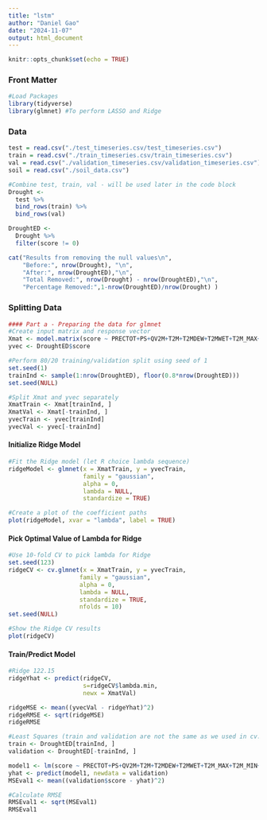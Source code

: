 ```yaml
---
title: "lstm"
author: "Daniel Gao"
date: "2024-11-07"
output: html_document
---
```


```r
knitr::opts_chunk$set(echo = TRUE)
```

### Front Matter
```r
#Load Packages
library(tidyverse)
library(glmnet) #To perform LASSO and Ridge
```


### Data
```r
test = read.csv("./test_timeseries.csv/test_timeseries.csv")
train = read.csv("./train_timeseries.csv/train_timeseries.csv") 
val = read.csv("./validation_timeseries.csv/validation_timeseries.csv") 
soil = read.csv("./soil_data.csv")
```

```r
#Combine test, train, val - will be used later in the code block
Drought <-
  test %>%
  bind_rows(train) %>%
  bind_rows(val)

DroughtED <-
  Drought %>%
  filter(score != 0)

cat("Results from removing the null values\n", 
    "Before:", nrow(Drought), "\n",
    "After:", nrow(DroughtED),"\n",
    "Total Removed:", nrow(Drought) - nrow(DroughtED),"\n",
    "Percentage Removed:",1-nrow(DroughtED)/nrow(Drought) )
```

### Splitting Data 
```r
#### Part a - Preparing the data for glmnet
#Create input matrix and response vector
Xmat <- model.matrix(score ~ PRECTOT+PS+QV2M+T2M+T2MDEW+T2MWET+T2M_MAX+T2M_MIN+T2M_RANGE+TS+WS10M+WS10M_MAX+WS10M_MIN+WS10M_RANGE+WS50M+WS50M_MAX+WS50M_MIN+WS50M_RANGE, data = DroughtED)[, -1]
yvec <- DroughtED$score

#Perform 80/20 training/validation split using seed of 1
set.seed(1)
trainInd <- sample(1:nrow(DroughtED), floor(0.8*nrow(DroughtED)))
set.seed(NULL)

#Split Xmat and yvec separately
XmatTrain <- Xmat[trainInd, ]
XmatVal <- Xmat[-trainInd, ]
yvecTrain <- yvec[trainInd]
yvecVal <- yvec[-trainInd]
```

#### Initialize Ridge Model
```r
#Fit the Ridge model (let R choice lambda sequence)
ridgeModel <- glmnet(x = XmatTrain, y = yvecTrain,
                     family = "gaussian",
                     alpha = 0, 
                     lambda = NULL,
                     standardize = TRUE)

#Create a plot of the coefficient paths
plot(ridgeModel, xvar = "lambda", label = TRUE)
```

#### Pick Optimal Value of Lambda for Ridge
```r
#Use 10-fold CV to pick lambda for Ridge
set.seed(123)
ridgeCV <- cv.glmnet(x = XmatTrain, y = yvecTrain,
                    family = "gaussian",
                    alpha = 0, 
                    lambda = NULL,
                    standardize = TRUE,
                    nfolds = 10)
set.seed(NULL)

#Show the Ridge CV results
plot(ridgeCV)
```

#### Train/Predict Model
```r
#Ridge 122.15
ridgeYhat <- predict(ridgeCV, 
                     s=ridgeCV$lambda.min,
                     newx = XmatVal)

ridgeMSE <- mean((yvecVal - ridgeYhat)^2)
ridgeRMSE <- sqrt(ridgeMSE)
ridgeRMSE

#Least Squares (train and validation are not the same as we used in cv.glmnet) 103.49
train <- DroughtED[trainInd, ]
validation <- DroughtED[-trainInd, ]

model1 <- lm(score ~ PRECTOT+PS+QV2M+T2M+T2MDEW+T2MWET+T2M_MAX+T2M_MIN+T2M_RANGE+TS+WS10M+WS10M_MAX+WS10M_MIN+WS10M_RANGE+WS50M+WS50M_MAX+WS50M_MIN+WS50M_RANGE, data = train)
yhat <- predict(model1, newdata = validation)
MSEval1 <- mean((validation$score - yhat)^2)

#Calculate RMSE
RMSEval1 <- sqrt(MSEval1)
RMSEval1 
```





